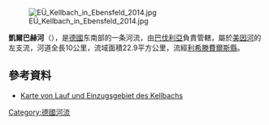 {{Coord|50|3|59.97|N|10|56|52.77|E|display=title}}
[[Image:EÜ_Kellbach_in_Ebensfeld_2014.jpg|right]]

'''凱爾巴赫河'''（{{lang-de|Kellbach}}），是[[德國|德國]]东南部的一条河流，由[[巴伐利亞|巴伐利亞]]負責管轄，屬於[[美因河|美因河]]的左支流，河道全長10公里，流域面積22.9平方公里，流經[[利希滕費爾斯縣|利希滕費爾斯縣]]。

==參考資料==
* [https://v.bayern.de/rJhK8 Karte von Lauf und Einzugsgebiet des Kellbachs]

{{Germany-geo-stub}}
[[Category:德國河流|Category:德國河流]]